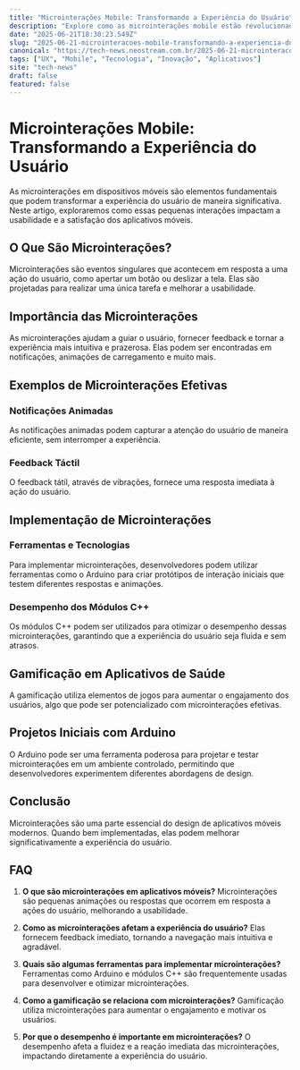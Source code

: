 ```yaml
---
title: "Microinterações Mobile: Transformando a Experiência do Usuário"
description: "Explore como as microinterações mobile estão revolucionando a experiência do usuário em aplicativos, com insights sobre gamificação e projetos iniciais em Arduino."
date: "2025-06-21T18:30:23.549Z"
slug: "2025-06-21-microinteracoes-mobile-transformando-a-experiencia-do-usuario"
canonical: "https://tech-news.neostream.com.br/2025-06-21-microinteracoes-mobile-transformando-a-experiencia-do-usuario"
tags: ["UX", "Mobile", "Tecnologia", "Inovação", "Aplicativos"]
site: "tech-news"
draft: false
featured: false
---
```


# Microinterações Mobile: Transformando a Experiência do Usuário

As microinterações em dispositivos móveis são elementos fundamentais que podem transformar a experiência do usuário de maneira significativa. Neste artigo, exploraremos como essas pequenas interações impactam a usabilidade e a satisfação dos aplicativos móveis.

## O Que São Microinterações?

Microinterações são eventos singulares que acontecem em resposta a uma ação do usuário, como apertar um botão ou deslizar a tela. Elas são projetadas para realizar uma única tarefa e melhorar a usabilidade.

## Importância das Microinterações

As microinterações ajudam a guiar o usuário, fornecer feedback e tornar a experiência mais intuitiva e prazerosa. Elas podem ser encontradas em notificações, animações de carregamento e muito mais.

## Exemplos de Microinterações Efetivas

### Notificações Animadas
As notificações animadas podem capturar a atenção do usuário de maneira eficiente, sem interromper a experiência.

### Feedback Táctil
O feedback tátil, através de vibrações, fornece uma resposta imediata à ação do usuário.

## Implementação de Microinterações

### Ferramentas e Tecnologias
Para implementar microinterações, desenvolvedores podem utilizar ferramentas como o Arduino para criar protótipos de interação iniciais que testem diferentes respostas e animações.

### Desempenho dos Módulos C++
Os módulos C++ podem ser utilizados para otimizar o desempenho dessas microinterações, garantindo que a experiência do usuário seja fluida e sem atrasos.

## Gamificação em Aplicativos de Saúde

A gamificação utiliza elementos de jogos para aumentar o engajamento dos usuários, algo que pode ser potencializado com microinterações efetivas.

## Projetos Iniciais com Arduino

O Arduino pode ser uma ferramenta poderosa para projetar e testar microinterações em um ambiente controlado, permitindo que desenvolvedores experimentem diferentes abordagens de design.

## Conclusão

Microinterações são uma parte essencial do design de aplicativos móveis modernos. Quando bem implementadas, elas podem melhorar significativamente a experiência do usuário.

## FAQ

1. **O que são microinterações em aplicativos móveis?**
   Microinterações são pequenas animações ou respostas que ocorrem em resposta a ações do usuário, melhorando a usabilidade.

2. **Como as microinterações afetam a experiência do usuário?**
   Elas fornecem feedback imediato, tornando a navegação mais intuitiva e agradável.

3. **Quais são algumas ferramentas para implementar microinterações?**
   Ferramentas como Arduino e módulos C++ são frequentemente usadas para desenvolver e otimizar microinterações.

4. **Como a gamificação se relaciona com microinterações?**
   Gamificação utiliza microinterações para aumentar o engajamento e motivar os usuários.

5. **Por que o desempenho é importante em microinterações?**
   O desempenho afeta a fluidez e a reação imediata das microinterações, impactando diretamente a experiência do usuário.